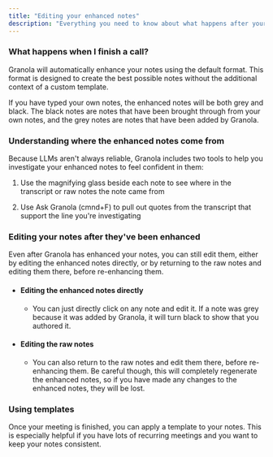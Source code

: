 ```yaml
---
title: "Editing your enhanced notes"
description: "Everything you need to know about what happens after your meeting"
---
```


### What happens when I finish a call?

Granola will automatically enhance your notes using the default format. This format is designed to create the best possible notes without the additional context of a custom template.

If you have typed your own notes, the enhanced notes will be both grey and black. The black notes are notes that have been brought through from your own notes, and the grey notes are notes that have been added by Granola.

### Understanding where the enhanced notes come from

Because LLMs aren't always reliable, Granola includes two tools to help you investigate your enhanced notes to feel confident in them:

1. Use the magnifying glass beside each note to see where in the transcript or raw notes the note came from

2. Use Ask Granola (cmnd+F) to pull out quotes from the transcript that support the line you're investigating

### Editing your notes after they've been enhanced

Even after Granola has enhanced your notes, you can still edit them, either by editing the enhanced notes directly, or by returning to the raw notes and editing them there, before re-enhancing them.

* #### Editing the enhanced notes directly

  * You can just directly click on any note and edit it. If a note was grey because it was added by Granola, it will turn black to show that you authored it.

* #### Editing the raw notes

  * You can also return to the raw notes and edit them there, before re-enhancing them. Be careful though, this will completely regenerate the enhanced notes, so if you have made any changes to the enhanced notes, they will be lost.

### Using templates

Once your meeting is finished, you can apply a template to your notes. This is especially helpful if you have lots of recurring meetings and you want to keep your notes consistent.